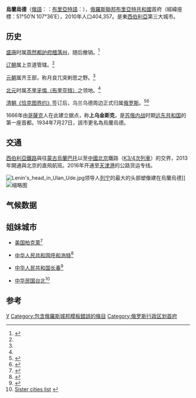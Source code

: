 {{Infobox Russian inhabited locality
|EnglishName=Ulan-Ude
|ru_name=Улан-Удэ
|loc_name1=Улаан-Үдэ
|loc_lang1=布里亚特语
|image_skyline=Ulan Ude.jpg
|image_caption=列寧的雕像在乌兰乌德的苏维埃广场上
|coordinates=
|pushpin_map=Russia#Russia Buryatia

|image_map=Ulan-Ude AB.svg
|map_caption=烏蘭烏德的位置（在貝加爾湖以南）
|image_coat=Gerb u u.jpg
|holiday=6月12日
|federal_subject=[[布里亚特共和国|布里亚特共和国]]
|inhabloc_cat=市
|pop_2010census=404357
|pop_2010census_rank=45
|established_date=1666年
|prev_name1=Udinsk
|prev_name1_date=1783
|prev_name2=Verkhneudinsk
|prev_name2_date=1934
|postal_codes=670000
|dialing_codes=301
|Website=http://www.administration.u-ude.ru/
}}

'''烏蘭烏德'''（[[俄語|俄語]]：{{lang|ru|Улан-Удэ}}：[[布里亞特語|布里亞特語]]：{{lang|br|Улаан-Үдэ}}），[[俄羅斯聯邦|俄羅斯聯邦]][[布里亞特共和國|布里亞特共和國]]首府（經緯座標：51°50′N 107°36′E），2010年人口404,357。是東[[西伯利亞|西伯利亞]]第三大城市。

== 历史 ==
[[盛唐|盛唐]]时属[[燕然都护府|燕然都护府]][[稽落州|稽落州]]，随后撤销。<ref name=":0">{{cite book |author1=谭其骧 |title=中国历史地图集 |date=1982-10-01 |publisher=中国地图出版社 |location=北京 |isbn=9787503118449 |edition=1996年再版 |accessdate=2019-11-06}}</ref>

[[辽朝|辽朝]]属上京道管辖。<ref name=":0" />

[[元朝|元朝]]属齐王部，称月良兀突剌思之野。<ref name=":0" />

[[北元|北元]]时属[[布里亚特人|不里牙惕（布里亚特）]]之领地。<ref name=":0" />

[[清朝|清朝]][[恰克图界约|《恰克图界约》]]签订后，乌兰乌德周边正式归属[[俄罗斯|俄罗斯]]。<ref>{{Cite book | author = 許同莘、汪毅、張承棨 | title = 康熙條約 }}</ref><ref>{{Cite book | author = 王铁崖 | title = 中外旧约章汇编 | location = 北京 | publisher = 生活·读书·新知三联书店 | date = 1957年9月}}</ref>

1666年由[[哥薩克|哥薩克]]人在此建立据点，称'''上乌金斯克'''，是[[苏俄内战|苏俄内战]]时期[[远东共和国|远东共和国]]的第一座首都。1934年7月27日，該市更名為烏蘭烏德。

== 交通 ==
[[西伯利亞鐵路|西伯利亞鐵路]]與往[[蒙古|蒙古]][[烏蘭巴托|烏蘭巴托]]以至[[中國|中國]][[北京|北京]]鐵路（[[K3/4次列車|K3/4次列車]]）的交界，2013年開通與北京的直飛航班。2016年开通至[[天津港|天津港]]的公路货运专线。

[[File:Lenin's_head_in_Ulan_Ude.jpg|thumb]]领导人[[列宁|列宁]]的最大的头部塑像建在烏蘭烏德]]
[[File:Ethnographic_museum_Gate.JPG|缩略图]]
== 气候数据 ==
{{Ulan-Ude weatherbox}}

== 姐妹城市 ==
* {{flagicon|United States}} [[美国|美国]][[伯克利_(加利福尼亞州)|柏克萊]]<ref>{{Cite web|url=http://www.sister-cities.org/icrc/directory/NIS/Russia/index |title=Online Directory: Russian Federation, Eurasia |publisher=Sister Cities International |accessdate=2008-09-18 |deadurl=yes |archiveurl=https://web.archive.org/web/20070812045546/http://www.sister-cities.org/icrc/directory/NIS/Russia/index |archivedate=2007-08-12 }}</ref>
* {{flagicon|People's Republic of China}} [[中华人民共和国|中华人民共和国]][[呼和浩特|呼和浩特]]<ref>{{cite web |url=http://eng.nmgnews.com.cn/system/2008/10/06/010119457.shtml |title=存档副本 |accessdate=2012-10-31 |deadurl=yes |archiveurl=https://web.archive.org/web/20130514081149/http://eng.nmgnews.com.cn/system/2008/10/06/010119457.shtml |archivedate=2013-05-14 }}</ref>
* {{flagicon|People's Republic of China}} [[中华人民共和国|中华人民共和国]][[长春|长春]]<ref>{{cite web |url=http://221.8.13.155:8080/wcss/cczf/info/2010-09-29/30/123947.html |title=存档副本 |accessdate=2011-08-25 |deadurl=yes |archiveurl=https://web.archive.org/web/20160919104013/http://221.8.13.155:8080/wcss/cczf/info/2010-09-29/30/123947.html |archivedate=2016-09-19 }}</ref>
* {{flagicon|Republic of China}} [[中华民国|中华民国]][[台北|台北]]<ref>[http://www.edunet.taipei.gov.tw/attach/The%2045%20Sister%20Cities%20list.doc Sister cities list] {{webarchive|url=https://web.archive.org/web/20140410023801/http://www.edunet.taipei.gov.tw/attach/The%2045%20Sister%20Cities%20list.doc |date=2014-04-10 }}</ref>

{{wide image |Ulanudepano.jpg|1000px|一张烏蘭烏德的环景摄影}}

== 参考 ==
{{Commons category|Ulan-Ude}}
{{Reflist}}

{{俄罗斯各共和国首府}}

{{布里亞特共和國行政區劃}}

[[Category:布里亞特共和國城市|У]]
[[Category:包含俄羅斯城邦模板錯誤的條目|Category:包含俄羅斯城邦模板錯誤的條目]]
[[Category:俄罗斯行政区划首府|Category:俄罗斯行政区划首府]]